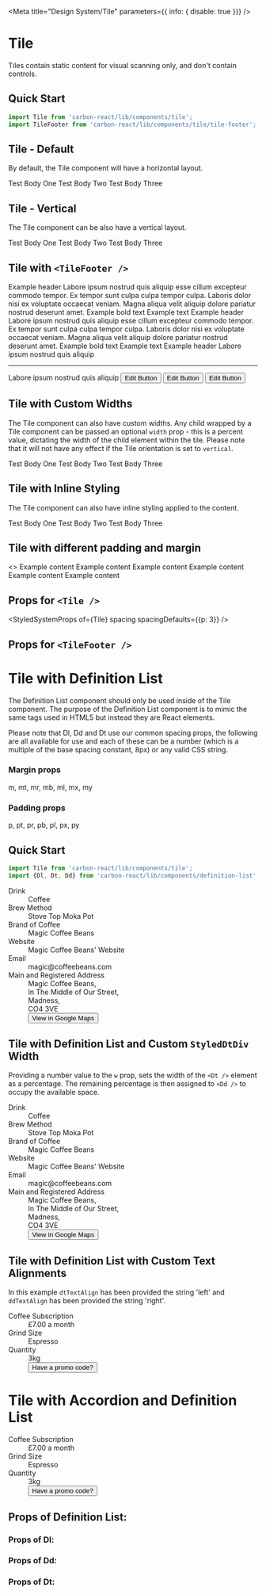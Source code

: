 
<Meta title="Design System/Tile" parameters={{ info: { disable: true }}} />

# Tile
Tiles contain static content for visual scanning only, and don't contain controls.

## Quick Start
```jsx
import Tile from 'carbon-react/lib/components/tile';
import TileFooter from 'carbon-react/lib/components/tile/tile-footer';
```
## Tile - Default
By default, the Tile component will have a horizontal layout.

<Preview>
  <Story name='Default'>
      <Tile>
      <Content title="Test Title One">
          Test Body One
      </Content>
      <Content title="Test Title Two">
          Test Body Two
      </Content>
      <Content title="Test Title Three">
          Test Body Three
      </Content>
      </Tile>
  </Story>
</Preview>

## Tile - Vertical
The Tile component can be also have a vertical layout. 

<Preview>
  <Story name='Vertical'>
      <Tile orientation='vertical'>
      <Content title="Test Title One">
          Test Body One
      </Content>
      <Content title="Test Title Two">
          Test Body Two
      </Content>
      <Content title="Test Title Three">
          Test Body Three
      </Content>
      </Tile>
  </Story>
</Preview>

## Tile with `<TileFooter />`

<Preview>
  <Story name='with TileFooter'>
    <div>
      <Tile orientation='vertical' pixelWidth="400">
        <Content>
          <Typography pb={2} variant="h4" fontWeight="bold">
            Example header
          </Typography>
          <Typography>
            Labore ipsum nostrud quis aliquip esse cillum excepteur commodo tempor.
            Ex tempor sunt culpa culpa tempor culpa. Laboris dolor nisi ex voluptate occaecat veniam. 
            Magna aliqua velit aliquip dolore pariatur nostrud deserunt amet.
          </Typography>
          <TileFooter variant="transparent" pt={2}>
            <Typography pr={2} display="inline" variant="b">
              Example bold text 
            </Typography>
            <Typography display="inline">
              Example text
            </Typography>
          </TileFooter>
        </Content>
      </Tile>
      <Box my={3} />
      <Tile px={0} pb={0} orientation='vertical' pixelWidth="400">
        <Content>
          <Box px={3}>
            <Typography pb={2} variant="h4" fontWeight="bold">
              Example header
            </Typography>
            <Typography>
              Labore ipsum nostrud quis aliquip esse cillum excepteur commodo tempor.
              Ex tempor sunt culpa culpa tempor culpa. Laboris dolor nisi ex voluptate occaecat veniam. 
              Magna aliqua velit aliquip dolore pariatur nostrud deserunt amet.
            </Typography>
          </Box>
          <TileFooter p={3}>
            <Typography pr={2} display="inline" variant="b">
              Example bold text 
            </Typography>
            <Typography display="inline">
              Example text
            </Typography>
          </TileFooter>
        </Content>
      </Tile>
      <Box my={3} />
      <Tile px={0} pb={0} orientation='vertical' pixelWidth="420">
        <Content>
          <Box px={3}>
          <Typography pb={2} variant="h4" fontWeight="bold">
            Example header
          </Typography>
          <Typography>
            Labore ipsum nostrud quis aliquip
          </Typography>
          <Hr />
          <Typography>
            Labore ipsum nostrud quis aliquip
          </Typography>
          </Box>
          <TileFooter p={1}>
            <Box width="100%" alignItems="center" display="flex" justifyContent="center">
              <Button p={0} iconPosition="after" iconType="edit" buttonType="tertiary">
                Edit Button
              </Button>
              <VerticalDivider tint={80} py={0} px={2} h={20} /> 
              <Button p={0} iconPosition="after" iconType="edit" buttonType="tertiary">
                Edit Button
              </Button>
              <VerticalDivider tint={80} py={0} px={2} h={20} />
              <Button p={0} iconPosition="after" iconType="edit" buttonType="tertiary">
                Edit Button
              </Button> 
              </Box>
          </TileFooter>
        </Content>
      </Tile>
    </div>
  </Story>
</Preview>

## Tile with Custom Widths
The Tile component can also have custom widths. Any child wrapped by a Tile component can be passed an optional `width` prop - this is a percent value, dictating the width of the child element within the tile. 
Please note that it will not have any effect if the Tile orientation is set to `vertical`.

<Preview>
    <Story name ='Custom Widths'>
        <Tile
        as="tile"
        orientation="horizontal"
        pixelWidth={0}
        width={75}
        >
        <Content
            align="left"
            as="primary"
            bodyFullWidth={false}
            inline={false}
            title="Test Title One"
            width={40}
        >
            Test Body One
        </Content>
        <Content
            align="left"
            as="primary"
            bodyFullWidth={false}
            inline={false}
            title="Test Title Two"
            width={80}
        >
            Test Body Two
        </Content>
        <Content
            align="left"
            as="primary"
            bodyFullWidth={false}
            inline={false}
            title="Test Title Three"
            width={120}
        >
            Test Body Three
        </Content>
        </Tile>
    </Story>
</Preview>

## Tile with Inline Styling
The Tile component can also have inline styling applied to the content.

<Preview>
    <Story name ='with Inline'>
        <Tile
        as="tile"
        orientation="horizontal"
        pixelWidth={0}
        width={0}
        >
        <Content
            align="left"
            as="primary"
            bodyFullWidth={false}
            inline={true}
            title="Test Title One"
            width={80}
        >
            Test Body One
        </Content>
        <Content
            align="left"
            as="primary"
            bodyFullWidth={false}
            inline={true}
            title="Test Title Two"
            width={80}
        >
            Test Body Two
        </Content>
        <Content
            align="left"
            as="primary"
            bodyFullWidth={false}
            inline={true}
            title="Test Title Three"
            width={80}
        >
            Test Body Three
        </Content>
        </Tile>
    </Story>
</Preview>

## Tile with different padding and margin

<Preview>
  <Story name="with different padding and margin">
    <>
      <Tile
        p={0}
        m={0}
        as="tile"
        orientation="horizontal"
      >
        <Content width={50}>
          Example content
        </Content>
      </Tile>
      <Tile
        p={1}
        m={1}
        as="tile"
        orientation="horizontal"
      >
        <Content width={50}>
          Example content
        </Content>
      </Tile>
      <Tile
        p={2}
        m={2}
        as="tile"
        orientation="horizontal"
      >
        <Content width={50}>
          Example content
        </Content>
      </Tile>
      <Tile
        p={3}
        m={3}
        as="tile"
        orientation="horizontal"
      >
        <Content width={50}>
          Example content
        </Content>
      </Tile>
      <Tile
        p={4}
        m={4}
        as="tile"
        orientation="horizontal"
      >
        <Content width={50}>
          Example content
        </Content>
      </Tile>
      <Tile
        p={5}
        m={5}
        as="tile"
        orientation="horizontal"
      >
        <Content width={50}>
          Example content
        </Content>
      </Tile>
    </>
  </Story>
</Preview>

## Props for `<Tile />`

<StyledSystemProps
  of={Tile}
  spacing
  spacingDefaults={{p: 3}}
/>

## Props for `<TileFooter />`

<StyledSystemProps
  of={TileFooter}
  spacing
/>

# Tile with Definition List
The Definition List component should only be used inside of the Tile component. The purpose of the Definition List component is to mimic
the same tags used in HTML5 but instead they are React elements. 

Please note that Dl, Dd and Dt use our common spacing props, the following are all available for use and each of these can be a number (which is a multiple of the base spacing constant, 8px) or any valid CSS string. 
### Margin props 
m, mt, mr, mb, ml, mx, my

### Padding props 
p, pt, pr, pb, pl, px, py

## Quick Start
```jsx
import Tile from 'carbon-react/lib/components/tile';
import {Dl, Dt, Dd} from 'carbon-react/lib/components/definition-list';
```
<Preview>
  <Story name ='Tile with Definition List - default'>
    <Tile width={95}>
      <Dl>
        <Dt>Drink</Dt>
        <Dd>Coffee</Dd>
        <Dt>Brew Method</Dt>
        <Dd>Stove Top Moka Pot</Dd>
        <Dt>Brand of Coffee</Dt>
        <Dd>Magic Coffee Beans</Dd>
        <Dt>Website</Dt>
        <Dd><Link href='www.sage.com'>Magic Coffee Beans' Website</Link></Dd>
        <Dt>Email</Dt>
        <Dd><Link href='magic@coffeebeans.com'>magic@coffeebeans.com</Link></Dd>
        <Dt>Main and Registered Address</Dt>
        <Dd mb='4px'>Magic Coffee Beans,</Dd>
        <Dd mb='4px'>In The Middle of Our Street,</Dd>
        <Dd mb='4px'>Madness,</Dd>
        <Dd mb='4px'>CO4 3VE</Dd>
        <Dd>
          <Button 
            buttonType='tertiary' 
            iconType="link" 
            iconPosition="after"
            href='https://goo.gl/maps/GMReLoBpbn9mdZVZ7'>
            View in Google Maps
          </Button> 
        </Dd>
      </Dl>
    </Tile>
  </Story>
</Preview>

## Tile with Definition List and Custom `StyledDtDiv` Width

Providing a number value to the `w` prop, sets the width of the `<Dt />` element as a percentage. The remaining percentage is then assigned to `<Dd />` to occupy the available space.

<Preview>
  <Story name ='Tile with Definition List with custom width'>
    <Tile width={95}>
      <Dl w={40}>
        <Dt>Drink</Dt>
        <Dd>Coffee</Dd>
        <Dt>Brew Method</Dt>
        <Dd>Stove Top Moka Pot</Dd>
        <Dt>Brand of Coffee</Dt>
        <Dd>Magic Coffee Beans</Dd>
        <Dt>Website</Dt>
        <Dd><Link href='www.sage.com'>Magic Coffee Beans' Website</Link></Dd>
        <Dt>Email</Dt>
        <Dd><Link href='magic@coffeebeans.com'>magic@coffeebeans.com</Link></Dd>
        <Dt>Main and Registered Address</Dt>
        <Dd mb='4px'>Magic Coffee Beans,</Dd>
        <Dd mb='4px'>In The Middle of Our Street,</Dd>
        <Dd mb='4px'>Madness,</Dd>
        <Dd mb='4px'>CO4 3VE</Dd>
        <Dd>
          <Button 
            buttonType='tertiary' 
            iconType="link" 
            iconPosition="after"
            href='https://goo.gl/maps/GMReLoBpbn9mdZVZ7'>
            View in Google Maps
          </Button> 
        </Dd>
      </Dl>
    </Tile>
  </Story>
</Preview>

## Tile with Definition List with Custom Text Alignments

In this example `dtTextAlign` has been provided the string 'left' and `ddTextAlign` has been provided the string 'right'.

<Preview>
  <Story name ='Tile with Definition with List Custom Text Alignments'>
    <Tile width={40}>
      <Dl w={40} dtTextAlign='left' ddTextAlign='right'>
        <Dt>Coffee Subscription</Dt>
        <Dd>£7.00 a month</Dd>
        <Dt>Grind Size</Dt>
        <Dd>Espresso</Dd>
        <Dt>Quantity</Dt>
        <Dd>3kg</Dd>
        <Dd> 
          <Button 
            buttonType='tertiary' 
            href='https://goo.gl/maps/GMReLoBpbn9mdZVZ7'>
            Have a promo code?
          </Button> 
        </Dd>
      </Dl>
    </Tile>
  </Story>
</Preview>

# Tile with Accordion and Definition List

<Preview>
  <Story parameters={{ chromatic: { disable: true }}} name="Tile with Accordion">
    <Tile p={0} orientation="horizontal">
      <Accordion p={0} headerSpace={{ p: 3 }} borders="none" title="Accordion">
        <Dl dtTextAlign='left' ddTextAlign='right'>
        <Dt>Coffee Subscription</Dt>
        <Dd>£7.00 a month</Dd>
        <Dt>Grind Size</Dt>
        <Dd>Espresso</Dd>
        <Dt>Quantity</Dt>
        <Dd>3kg</Dd>
        <Dd> 
          <Button 
            buttonType='tertiary' 
            href='https://goo.gl/maps/GMReLoBpbn9mdZVZ7'>
            Have a promo code?
          </Button> 
        </Dd>
      </Dl>
      </Accordion>  
    </Tile>
  </Story>
</Preview>

## Props of Definition List:

### Props of Dl:
<StyledSystemProps of={Dl} noHeader spacing />

### Props of Dd:
<StyledSystemProps of={Dd} noHeader spacing />

### Props of Dt:
<StyledSystemProps of={Dt} noHeader spacing />
